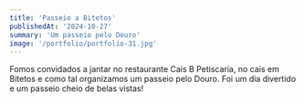 ```yaml
---
title: 'Passeio a Bitetos'
publishedAt: '2024-10-27'
summary: 'Um passeio pelo Douro'
image: '/portfolio/portfolio-31.jpg'
---
```


Fomos convidados a jantar no restaurante Cais B Petiscaria, no cais em Bitetos e como tal organizamos um passeio pelo Douro. Foi um dia divertido e um passeio cheio de belas vistas!